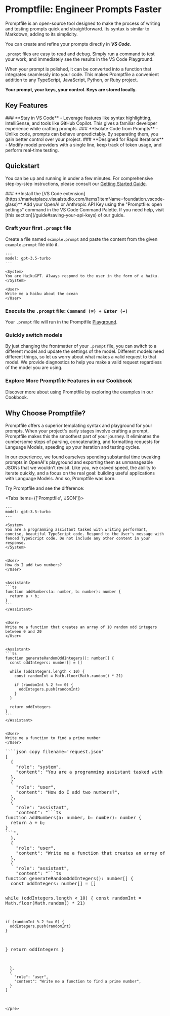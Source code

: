 
# Promptfile: Engineer Prompts Faster

Promptfile is an open-source tool designed to make the process of writing and testing prompts quick and straightforward. Its syntax is similar to Markdown, adding to its simplicity.

You can create and refine your prompts directly in **_VS Code_**.

`.prompt` files are easy to read and debug. Simply run a command to test your work, and immediately see the results in the VS Code Playground.

When your prompt is polished, it can be converted into a function that integrates seamlessly into your code. This makes Promptfile a convenient addition to any TypeScript, JavaScript, Python, or Ruby project.


<Callout emoji="🔑"> **Your prompt, your keys, your control. Keys are stored locally.** </Callout>
## Key Features

<Steps>
### **Stay in VS Code**
   - Leverage features like syntax highlighting, IntelliSense, and tools like GitHub Copilot. This gives a familiar developer experience while crafting prompts.
### **Isolate Code from Prompts**
   - Unlike code, prompts can behave unpredictably. By separating them, you gain better control over your project.
### **Designed for Rapid Iterations**
   - Modify model providers with a single line, keep track of token usage, and perform real-time testing.
</Steps>

## Quickstart
You can be up and running in under a few minutes. For comprehensive step-by-step instructions, please consult our [Getting Started Guide](/guide).

<Steps>
### **Install the [VS Code extension](https://marketplace.visualstudio.com/items?itemName=foundation.vscode-glass)**
Add your OpenAI or Anthropic API Key using the "Promptfile: open settings" command in the VS Code Command Palette. If you need help, visit [this section](/guide#saving-your-api-keys) of our guide.

### **Craft your first `.prompt` file**
Create a file named `example.prompt` and paste the content from the given `example.prompt` file into it.

```prompt
---
model: gpt-3.5-turbo
---

<System>
You are HaikuGPT. Always respond to the user in the form of a haiku.
</System>

<User>
Write me a haiku about the ocean
</User>
```

### **Execute the `.prompt` file: `Command (⌘) + Enter (↩)`**
Your `.prompt` file will run in the Promptfile [Playground](/playground).

### **Quickly switch models**
By just changing the frontmatter of your `.prompt` file, you can switch to a different model and update the settings of the model. Different models need different things, so let us worry about what makes a valid request to that model. We provide diagnostics to help you make a valid request regardless of the model you are using.

### **Explore More Promptfile Features in our [Cookbook](/examples)**
Discover more about using Promptfile by exploring the examples in our Cookbook.
</Steps>


## Why Choose Promptfile?

Promptfile offers a superior templating syntax and playground for your prompts. When your project's early stages involve crafting a prompt, Promptfile makes this the smoothest part of your journey. It eliminates the cumbersome steps of parsing, concatenating, and formatting requests for Language Models, speeding up your iteration and testing cycles.

In our experience, we found ourselves spending substantial time tweaking prompts in OpenAI's playground and exporting them as unmanageable JSONs that we wouldn't revisit. Like you, we craved speed, the ability to iterate quickly, and a focus on the real goal: building useful applications with Language Models. And so, Promptfile was born.

Try Promptfile and see the difference:

<Tabs items={['Promptfile', 'JSON']}>
  <Tab>
````prompt copy filename= 'request.prompt'
---
model: gpt-3.5-turbo
---

<System>
You are a programming assistant tasked with writing performant, concise, beautiful TypeScript code. Respond to the User's message with fenced TypeScript code. Do not include any other content in your response.
</System>


<User>
How do I add two numbers?
</User>


<Assistant>
```ts
function addNumbers(a: number, b: number): number {
  return a + b;
}
```
</Assistant>


<User>
Write me a function that creates an array of 10 random odd integers between 0 and 20
</User>


<Assistant>
```ts
function generateRandomOddIntegers(): number[] {
  const oddIntegers: number[] = []

  while (oddIntegers.length < 10) {
    const randomInt = Math.floor(Math.random() * 21)

    if (randomInt % 2 !== 0) {
      oddIntegers.push(randomInt)
    }
  }

  return oddIntegers
}
```
</Assistant>


<User>
Write me a function to find a prime number
</User>
````
  </Tab>
  <Tab>
  <pre style={{ whiteSpace: 'pre-wrap', wordWrap: 'break-word', overflowWrap: 'break-word', overflow: 'hidden'}}>
````json copy filename='request.json'
[
  {
    "role": "system",
    "content": "You are a programming assistant tasked with writing performant, concise, beautiful TypeScript code. Respond to the User's message with fenced TypeScript code. Do not include any other content in your response.",
  },
  {
    "role": "user",
    "content": "How do I add two numbers?",
  },
  {
    "role": "assistant",
    "content": "```ts
function addNumbers(a: number, b: number): number {
  return a + b;
}
```",
  },
  {
    "role": "user",
    "content": "Write me a function that creates an array of 10 random odd integers between 0 and 20",
  },
  {
    "role": "assistant",
    "content": "```ts
function generateRandomOddIntegers(): number[] {
  const oddIntegers: number[] = []

  while (oddIntegers.length < 10) {
    const randomInt = Math.floor(Math.random() * 21)

    if (randomInt % 2 !== 0) {
      oddIntegers.push(randomInt)
    }
  }
  return oddIntegers
}
```",
  },
  {
    "role": "user",
    "content": "Write me a function to find a prime number",
  }
]
````
    </pre>
  </Tab>
</Tabs>
